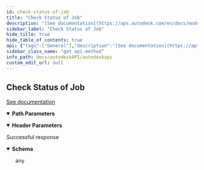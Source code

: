 ```yaml
---
id: check-status-of-job
title: "Check Status of Job"
description: "[See documentation](https://aps.autodesk.com/en/docs/model-derivative/v2/reference/http/urn-manifest-GET/)"
sidebar_label: "Check Status of Job"
hide_title: true
hide_table_of_contents: true
api: {"tags":["General"],"description":"[See documentation](https://aps.autodesk.com/en/docs/model-derivative/v2/reference/http/urn-manifest-GET/)","parameters":[{"name":"Authorization","in":"header","schema":{"type":"string"},"example":"Bearer {{access_token}}"},{"name":"t1_url_safe_urn_of_source","in":"path","schema":{"type":"string"},"required":true}],"responses":{"200":{"description":"Successful response","content":{"application/json":{}}}},"method":"get","path":"/modelderivative/v2/designdata/{t1_url_safe_urn_of_source}/manifest","servers":[{"url":"https://developer.api.autodesk.com"},{"url":"http://{{contentuploadsignedurl}}"}],"info":{"title":"autodeskAPI","version":"1.0.0"},"postman":{"name":"Check Status of Job","description":{"content":"[See documentation](https://aps.autodesk.com/en/docs/model-derivative/v2/reference/http/urn-manifest-GET/)","type":"text/plain"},"url":{"path":["modelderivative","v2","designdata",":t1_url_safe_urn_of_source","manifest"],"host":["{{baseUrl}}"],"query":[],"variable":[{"disabled":false,"description":{"content":"(Required) ","type":"text/plain"},"type":"any","value":"","key":"t1_url_safe_urn_of_source"}]},"header":[{"key":"Accept","value":"application/json"}],"method":"GET"}}
sidebar_class_name: "get api-method"
info_path: docs/autodeskAPI/autodeskapi
custom_edit_url: null
---
```



## Check Status of Job



[See documentation](https://aps.autodesk.com/en/docs/model-derivative/v2/reference/http/urn-manifest-GET/)

<details style={{"marginBottom":"1rem"}} data-collapsed={false} open={true}><summary style={{}}><strong>Path Parameters</strong></summary><div><ul><ParamsItem className={"paramsItem"} param={{"name":"t1_url_safe_urn_of_source","in":"path","schema":{"type":"string"},"required":true}}></ParamsItem></ul></div></details><details style={{"marginBottom":"1rem"}} data-collapsed={false} open={true}><summary style={{}}><strong>Header Parameters</strong></summary><div><ul><ParamsItem className={"paramsItem"} param={{"name":"Authorization","in":"header","schema":{"type":"string"},"example":"Bearer {{access_token}}"}}></ParamsItem></ul></div></details><div><ApiTabs><TabItem label={"200"} value={"200"}><div>

Successful response

</div><div><MimeTabs schemaType={"response"}><TabItem label={"application/json"} value={"application/json"}><SchemaTabs><TabItem label={"Schema"} value={"Schema"}><details style={{}} data-collapsed={false} open={true}><summary style={{"textAlign":"left"}}><strong>Schema</strong></summary><div style={{"textAlign":"left","marginLeft":"1rem"}}></div><ul style={{"marginLeft":"1rem"}}>any</ul></details></TabItem></SchemaTabs></TabItem></MimeTabs></div></TabItem></ApiTabs></div>
      